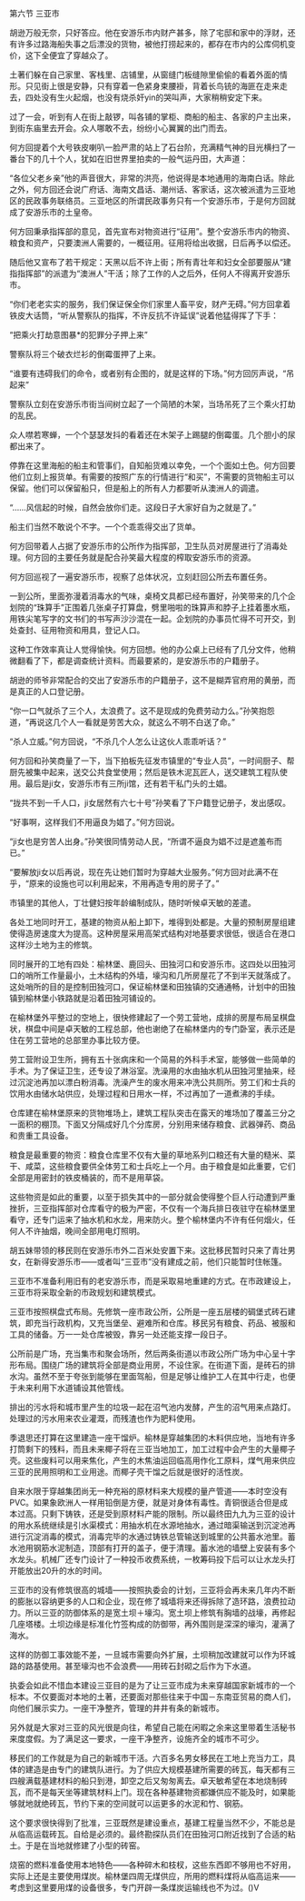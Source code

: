 

第六节 三亚市

胡逊万般无奈，只好答应。他在安游乐市内财产甚多，除了宅邸和家中的浮财，还有许多过路海船失事之后漂没的货物，被他打捞起来的，都存在市内的公库伺机变价，这下全便宜了穿越众了。

土著们躲在自己家里、客栈里、店铺里，从窗缝门板缝隙里偷偷的看着外面的情形。只见街上很是安静，只有穿着一色紧身束腰褂，背着长鸟铳的海匪在走来走去，四处没有生火起烟，也没有烧杀奸yin的哭叫声，大家稍稍安定下来。

过了一会，听到有人在街上敲锣，叫各铺的掌柜、商船的船主、各家的户主出来，到街东庙里去开会。众人哪敢不去，纷纷小心翼翼的出门而去。

何方回提着个大号铁皮喇叭一脸严肃的站上了石台阶，充满精气神的目光横扫了一番台下的几十个人，犹如在旧世界里拍卖的一般气运丹田，大声道：

“各位父老乡亲”他的声音很大，非常的洪亮，他说得是本地通用的海南白话。除此之外，何方回还会说广府话、海南文昌话、潮州话、客家话，这次被派遣为三亚地区的民政事务联络员。三亚地区的所谓民政事务只有一个安游乐市，于是何方回就成了安游乐市的土皇帝。

何方回秉承指挥部的意见，首先宣布对物资进行“征用”。整个安游乐市内的物资、粮食和资产，只要澳洲人需要的，一概征用。征用将给出收据，日后再予以偿还。

随后他又宣布了若干规定：天黑以后不许上街；所有青壮年和妇女全部要服从“建指指挥部”的派遣为“澳洲人”干活；除了工作的人之后外，任何人不得离开安游乐市。

“你们老老实实的服务，我们保证保全你们家里人畜平安，财产无碍。”何方回拿着铁皮大话筒，“听从警察队的指挥，不许反抗不许延误”说着他猛得挥了下手：

“把乘火打劫意图暴*的犯罪分子押上来”

警察队将三个破衣烂衫的倒霉蛋押了上来。

“谁要有违碍我们的命令，或者别有企图的，就是这样的下场。”何方回厉声说，“吊起来”

警察队立刻在安游乐市街当间树立起了一个简陋的木架，当场吊死了三个乘火打劫的乱民。

众人噤若寒蝉，一个个瑟瑟发抖的看着还在木架子上踢腿的倒霉蛋。几个胆小的尿都出来了。

停靠在这里海船的船主和管事们，自知船货难以幸免，一个个面如土色。何方回要他们立刻上报货单。有需要的按照广东的行情进行“和买”，不需要的货物船主可以保留。他们可以保留船只，但是船上的所有人力都要听从澳洲人的调遣。

“……风信起的时候，自然会放你们走。这段日子大家好自为之就是了。”

船主们当然不敢说个不字。一个个乖乖得交出了货单。

何方回带着人占据了安游乐市的公所作为指挥部，卫生队员对房屋进行了消毒处理。何方回的主要任务就是配合孙笑最大程度的榨取安游乐市的资源。

何方回巡视了一遍安游乐市，视察了总体状况，立刻赶回公所去布置任务。

一到公所，里面弥漫着消毒水的气味，桌椅文具都已经布置好，孙笑带来的几个企划院的“珠算手”正围着几张桌子打算盘，劈里啪啦的珠算声和脖子上挂着墨水瓶，用铁尖笔写字的文书们的书写声沙沙混在一起。企划院的办事员忙得不可开交，到处查封、征用物资和用具，登记人口。

这种工作效率真让人觉得愉快。何方回想。他的办公桌上已经有了几分文件，他稍微翻看了下，都是调查统计资料。而最要紧的，是安游乐市的户籍册子。

胡逊的师爷非常配合的交出了安游乐市的户籍册子，这不是糊弄官府用的黄册，而是真正的人口登记册。

“你一口气就杀了三个人，太浪费了。这不是现成的免费劳动力么。”孙笑抱怨道，“再说这几个人一看就是劳苦大众，就这么不明不白送了命。”

“杀人立威。”何方回说，“不杀几个人怎么让这伙人乖乖听话？”

何方回和孙笑商量了一下，当下拍板先征发市镇里的“专业人员”，一时间厨子、帮厨先被集中起来，送交公共食堂使用；然后是铁木泥瓦匠人，送交建筑工程队使用。最后是ji女，安游乐市有三所ji馆，还有若干私门头的土娼。

“拢共不到一千人口，ji女居然有六七十号”孙笑看了下户籍登记册子，发出感叹。

“好事啊，这样我们不用逼良为娼了。”何方回说。

“ji女也是穷苦人出身。”孙笑很同情劳动人民，“所谓不逼良为娼不过是遮羞布而已。”

“要解放ji女以后再说，现在先让她们暂时为穿越大业服务。”何方回对此满不在乎，“原来的设施也可以利用起来，不用再造专用的房子了。”

市镇里的其他人，丁壮健妇按年龄编制成队，随时听候卓天敏的差遣。

各处工地同时开工，基建的物资从船上卸下，堆得到处都是。大量的预制房屋组建使得造房速度大为提高。这种房屋采用高架式结构对地基要求很低，很适合在港口这样沙土地为主的修筑。

同时展开的工地有四处：榆林堡、鹿回头、田独河口和安游乐市。这四处以田独河口的哨所工作量最小，土木结构的外墙，壕沟和几所房屋花了不到半天就落成了。这处哨所的目的是控制田独河口，保证榆林堡和田独镇的交通通畅，计划中的田独镇到榆林堡小铁路就是沿着田独河铺设的。

在榆林堡外平整过的空地上，很快修建起了一个劳工营地，成排的房屋布局呈棋盘状，棋盘中间是卓天敏的工程总部，他也谢绝了在榆林堡内的专门卧室，表示还是住在劳工营地的总部里办事比较方便。

劳工营附设卫生所，拥有五十张病床和一个简易的外科手术室，能够做一些简单的手术。为了保证卫生，还专设了淋浴室。洗澡用的水由抽水机从田独河里抽来，经过沉淀池再加以漂白粉消毒。洗澡产生的废水用来冲洗公共厕所。劳工们和士兵的饮用水由储水站供应，处理过程和日用水一样，不过再加了一道煮沸的手续。

仓库建在榆林堡原来的货物堆场上，建筑工程队突击在露天的堆场加了覆盖三分之一面积的棚顶。下面又分隔成好几个分库房，分别用来储存粮食、武器弹药、商品和贵重工具设备。

粮食是最重要的物资：粮食仓库里不仅有大量的草地系列口粮还有大量的糙米、菜干、咸菜，这些粮食要供全体劳工和士兵吃上一个月。由于粮食是如此重要，它们全部是用密封的铁皮桶装的，而不是用草袋。

这些物资是如此的重要，以至于损失其中的一部分就会使得整个巨人行动遭到严重挫折，三亚指挥部对仓库看守的极为严密，不仅有一个海兵排日夜驻守在榆林堡里看守，还专门运来了抽水机和水龙，用来防火。整个榆林堡内不许有任何烟火，任何人不许抽烟，晚间全部用电灯照明。

胡五妹带领的移民则在安游乐市外二百米处安置下来。这批移民暂时只来了青壮男女，在新得安游乐市――或者叫“三亚市”没有建成之前，他们只能暂时住帐篷。

三亚市不准备利用旧有的老安游乐市，而是采取易地重建的方式。在市政建设上，三亚市将采取全新的市政规划和建筑模式。

三亚市按照棋盘式布局。先修筑一座市政公所，公所是一座五层楼的碉堡式砖石建筑，即充当行政机构，又充当堡垒、避难所和仓库。移民另有粮食、药品、被服和工具的储备。万一一处仓库被毁，靠另一处还能支撑一段日子。

公所前是广场，充当集市和聚会场所，然后两条街道以市政公所广场为中心呈十字形布局。围绕广场的建筑将全部是商业用房，不设住家。在街道下面，是砖石的排水沟。虽然不至于夸张到能够在里面驾船，但是足够让维护工人在其中行走，也便于未来利用下水道铺设其他管线。

排出的污水将和城市里产生的垃圾一起在沼气池内发酵，产生的沼气用来点路灯。处理过的污水用来农业灌溉，而残渣也作为肥料使用。

季退思还打算在这里建造一座干馏炉。榆林是穿越集团的木料供应地，当地有许多打筒剩下的残料，而且未来椰子将在三亚当地加工，加工过程中会产生的大量椰子壳。这些废料可以用来焦化，产生的木焦油运回临高用作化工原料，煤气用来供应三亚的民用照明和工业用途。而椰子壳干馏之后就是很好的活性炭。

自来水限于穿越集团尚无一种充裕的原材料来大规模的量产管道――本时空没有PVC。如果象欧洲人一样用铅倒是方便，就是对身体有毒性。青铜很适合但是成本过高。只剩下铸铁，还是受到原材料产能的限制。所以最终田九九为三亚的设计的用水系统继续是引水渠模式：用抽水机在水源地抽水，通过暗渠输送到沉淀池再进行沉淀消毒的模式，消毒完毕的水通过铸铁总管输送到城里的公共蓄水池里。蓄水池用钢筋水泥制造，顶部有打开的盖子，便于清理。蓄水池的墙壁上安装有多个水龙头。机械厂还专门设计了一种投币收费系统，一枚筹码投下后可以让水龙头打开能放出20升的水的时间。

三亚市的没有修筑很高的城墙――按照执委会的计划，三亚将会再未来几年内不断的膨胀以容纳更多的人口和企业，现在修了城墙将来还得拆除了造环路，浪费拉动力。所以三亚的防御体系的是宽土坝＋壕沟。宽土坝上修筑有胸墙的战壕，再修起几座塔楼。土坝边缘是标准化竹签构成的防御带，再外围则是深深的壕沟，灌满了海水。

这样的防御工事效能不差，一旦城市需要向外扩展，土坝稍加改建就可以作为环城路的路基使用。甚至壕沟也不会浪费――用砖石封砌之后作为下水道。

执委会如此不惜血本建设三亚目的是为了让三亚市成为未来穿越国家新城市的一个标本。不仅要面对本地的土著，还要面对那些往来于中国－东南亚贸易的商人们，向他们展示实力。一座干净整齐，管理的井井有条的新城市。

另外就是大家对三亚的风光很是向往，希望自己能在闲暇之余来这里带着生活秘书来度度假。为了满足这一要求，一座干净整齐，设施齐全的城市不可少。

移民们的工作就是为自己的新城市干活。六百多名男女移民在工地上充当力工，具体的建造是由专门的建筑队进行。为了供应大规模基建所需要的砖瓦，每天都有三四艘满载基建材料的船只到港，卸空之后又匆匆离去。卓天敏希望在本地烧制砖瓦，而不是每天坐等建筑材料上门。现在各种基建物资都嫌供应不能及时，如果能够就地就绝砖瓦，节约下来的空间就可以运更多的水泥和竹、钢筋。

这个要求很快得到了批准，三亚既然是建设重点，基建工程量当然不少，不能总是从临高运载砖瓦。自给是必须的。最终勘探队员们在田独河口附近找到了合适的粘土。于是在当地就修建了小型的砖窑。

烧窑的燃料准备使用本地特色――各种碎木和枝杈，这些东西即不够用也不好用，实际上还是主要使用煤炭。榆林堡四周无煤供应，所用的燃料煤将从临高运来――考虑到这里要用煤的设备很多，专门开辟一条煤炭运输线也不为过。()V

